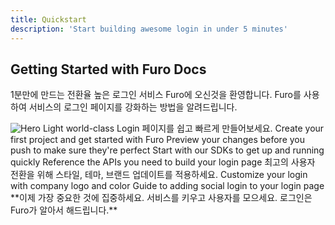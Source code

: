 ```yaml
---
title: Quickstart
description: 'Start building awesome login in under 5 minutes'
---
```


## Getting Started with Furo Docs

1분만에 만드는 전환율 높은 로그인 서비스 Furo에 오신것을 환영합니다. Furo를 사용하여 서비스의 로그인 페이지를 강화하는 방법을 알려드립니다.

<img src="/images/furodocs.jpg" alt="Hero Light" />

<Steps>
  <Step title="Setting up">
    world-class Login 페이지를 쉽고 빠르게 만들어보세요.

<CardGroup cols={2}>
  <Card
    title="Create your first Project"
    icon="pen-to-square"
    href="https://console.furo.one"
  >
    Create your first project and get started with Furo
  </Card>
  <Card title="Preview Changes" icon="image" href="essentials/preview">
    Preview your changes before you push to make sure they're perfect
  </Card>
  <Card title="Start with SDK" icon="screwdriver-wrench" href="sdks">
    Start with our SDKs to get up and running quickly
  </Card>
  <Card title="Reference APIs" icon="code" href="api-reference">
    Reference the APIs you need to build your login page
  </Card>
</CardGroup>
  </Step>
  <Step title="Make it yours">
    최고의 사용자 전환을 위해 스타일, 테마, 브랜드 업데이트를 적용하세요.

<CardGroup cols={2}>
  <Card
    title="Customize Style"
    icon="palette"
    href="essentials/style"
  >
    Customize your login with company logo and color
  </Card>
  <Card
    title="Add Social Login"
    icon="share-from-square"
    href="essentials/social"
  >
    Guide to adding social login to your login page
  </Card>
  </CardGroup>
  </Step>
  <Step title="Last Step">
  <Check>**이제 가장 중요한 것에 집중하세요. 서비스를 키우고 사용자를 모으세요. 로그인은 Furo가 알아서 해드립니다.**</Check>

  </Step>
</Steps>
